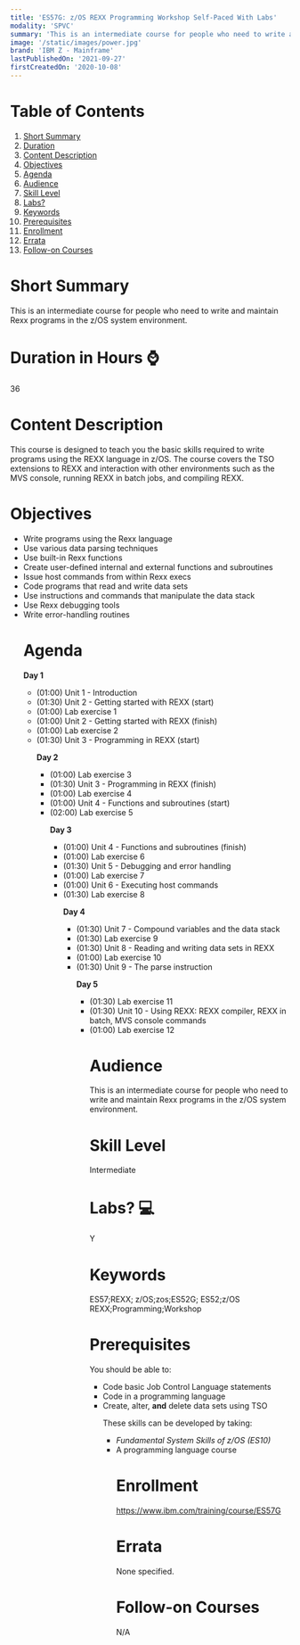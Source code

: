 ```yaml
---
title: 'ES57G: z/OS REXX Programming Workshop Self-Paced With Labs'
modality: 'SPVC'
summary: 'This is an intermediate course for people who need to write and maintain Rexx programs in the z/OS system environment. '
image: '/static/images/power.jpg'
brand: 'IBM Z - Mainframe'
lastPublishedOn: '2021-09-27'
firstCreatedOn: '2020-10-08'
---
```

# Table of Contents
1.  [Short Summary](#short-summary)
2.  [Duration](#duration-in-hours-)
3.  [Content Description](#content-description)
4.  [Objectives](#objectives)
5.  [Agenda](#agenda)
6.  [Audience](#audience)
7.  [Skill Level](#skill-level)
8.  [Labs?](#labs-)
9.  [Keywords](#keywords)
10. [Prerequisites](#prerequisites)
11. [Enrollment](#enrollment)
12. [Errata](#errata)
13. [Follow-on Courses](#follow-on-courses)

# Short Summary
This is an intermediate course for people who need to write and maintain Rexx programs in the z/OS system environment. 

# Duration in Hours ⌚
36

# Content Description
<p>This course is designed to teach you the basic skills required to write programs using the REXX language in z/OS. The course covers the TSO extensions to REXX and interaction with other environments such as the MVS console, running REXX in batch jobs, and compiling REXX.</p>

# Objectives
<ul />
	<li />Write programs using the Rexx language
	<li />Use various data parsing techniques
	<li />Use built-in Rexx functions
	<li />Create user-defined internal and external functions and subroutines
	<li />Issue host commands from within Rexx execs
	<li />Code programs that read and write data sets
	<li />Use instructions and commands that manipulate the data stack
	<li />Use Rexx debugging tools
	<li />Write error-handling routines


# Agenda
<p><strong>Day 1</strong></p><ul /><li />(01:00) Unit 1 - Introduction<li />(01:30) Unit 2 - Getting started with REXX (start)<li />(01:00) Lab exercise 1<li />(01:00) Unit 2 - Getting started with REXX (finish)<li />(01:00) Lab exercise 2<li />(01:30) Unit 3 - Programming in REXX (start)<p><strong>Day 2</strong></p><ul /><li />(01:00) Lab exercise 3<li />(01:30) Unit 3 - Programming in REXX (finish)<li />(01:00) Lab exercise 4<li />(01:00) Unit 4 - Functions and subroutines (start)<li />(02:00) Lab exercise 5<p><strong>Day 3</strong></p><ul /><li />(01:00) Unit 4 - Functions and subroutines (finish)<li />(01:00) Lab exercise 6<li />(01:30) Unit 5 - Debugging and error handling<li />(01:00) Lab exercise 7<li />(01:00) Unit 6 - Executing host commands<li />(01:30) Lab exercise 8<p><strong>Day 4</strong></p><ul /><li />(01:30) Unit 7 - Compound variables and the data stack<li />(01:30) Lab exercise 9<li />(01:30) Unit 8 - Reading and writing data sets in REXX<li />(01:00) Lab exercise 10<li />(01:30) Unit 9 - The parse instruction<p><strong>Day 5</strong></p><ul /><li />(01:30) Lab exercise 11<li />(01:30) Unit 10 - Using REXX: REXX compiler, REXX in batch, MVS console commands<li />(01:00) Lab exercise 12

# Audience
<p>This is an intermediate course for people who need to write and maintain Rexx programs in the z/OS system environment.</p>

# Skill Level
Intermediate        

# Labs? 💻
Y

# Keywords
ES57;REXX; z/OS;zos;ES52G; ES52;z/OS REXX;Programming;Workshop

# Prerequisites
<p>You should be able to:</p>

<ul />
	<li />Code basic Job Control Language statements
	<li />Code in a programming language
	<li />Create, alter, <strong>and</strong> delete data sets using TSO


<p>These skills can be developed by taking:</p>

<ul />
	<li /><em>Fundamental System Skills of z/OS (ES10)</em>
	<li />A programming language course


# Enrollment
https://www.ibm.com/training/course/ES57G

# Errata
None specified.

# Follow-on Courses
N/A

